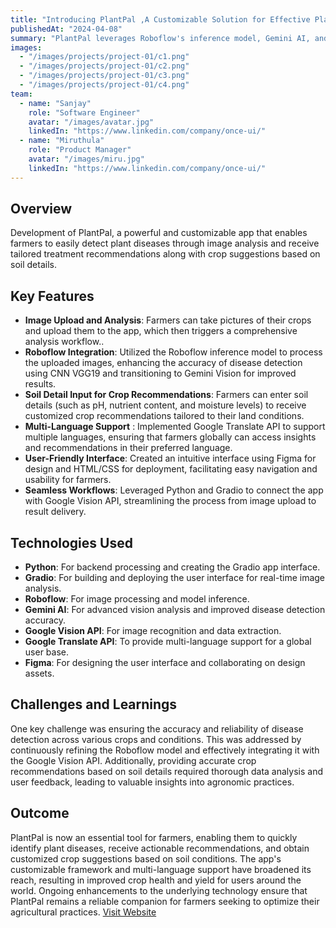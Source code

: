 ```yaml
---
title: "Introducing PlantPal ,A Customizable Solution for Effective Plant Disease Detection and Treatment"
publishedAt: "2024-04-08"
summary: "PlantPal leverages Roboflow's inference model, Gemini AI, and Python Gradio, along with Google Translation API, to create a powerful, customizable app for detecting plant diseases and providing tailored treatment recommendations."
images:
  - "/images/projects/project-01/c1.png"
  - "/images/projects/project-01/c2.png"
  - "/images/projects/project-01/c3.png"
  - "/images/projects/project-01/c4.png"
team:
  - name: "Sanjay"
    role: "Software Engineer"
    avatar: "/images/avatar.jpg"
    linkedIn: "https://www.linkedin.com/company/once-ui/"
  - name: "Miruthula"
    role: "Product Manager"
    avatar: "/images/miru.jpg"
    linkedIn: "https://www.linkedin.com/company/once-ui/"
---
```


## Overview

Development of PlantPal, a powerful and customizable app that enables farmers to easily detect plant diseases through image analysis and receive tailored treatment recommendations along with crop suggestions based on soil details.

## Key Features

- **Image Upload and Analysis**: Farmers can take pictures of their crops and upload them to the app, which then triggers a comprehensive analysis workflow..
- **Roboflow Integration**: Utilized the Roboflow inference model to process the uploaded images, enhancing the accuracy of disease detection using CNN VGG19 and transitioning to Gemini Vision for improved results.
- **Soil Detail Input for Crop Recommendations**: Farmers can enter soil details (such as pH, nutrient content, and moisture levels) to receive customized crop recommendations tailored to their land conditions.
- **Multi-Language Support** : Implemented Google Translate API to support multiple languages, ensuring that farmers globally can access insights and recommendations in their preferred language.
- **User-Friendly Interface**: Created an intuitive interface using Figma for design and HTML/CSS for deployment, facilitating easy navigation and usability for farmers.
- **Seamless Workflows**: Leveraged Python and Gradio to connect the app with Google Vision API, streamlining the process from image upload to result delivery.

## Technologies Used

- **Python**: For backend processing and creating the Gradio app interface.
- **Gradio**: For building and deploying the user interface for real-time image analysis.
- **Roboflow**: For image processing and model inference.
- **Gemini AI**: For advanced vision analysis and improved disease detection accuracy.
- **Google Vision API**: For image recognition and data extraction.
- **Google Translate API**: To provide multi-language support for a global user base.
- **Figma**: For designing the user interface and collaborating on design assets.

## Challenges and Learnings

One key challenge was ensuring the accuracy and reliability of disease detection across various crops and conditions. This was addressed by continuously refining the Roboflow model and effectively integrating it with the Google Vision API. Additionally, providing accurate crop recommendations based on soil details required thorough data analysis and user feedback, leading to valuable insights into agronomic practices.

## Outcome

PlantPal is now an essential tool for farmers, enabling them to quickly identify plant diseases, receive actionable recommendations, and obtain customized crop suggestions based on soil conditions. The app's customizable framework and multi-language support have broadened its reach, resulting in improved crop health and yield for users around the world. Ongoing enhancements to the underlying technology ensure that PlantPal remains a reliable companion for farmers seeking to optimize their agricultural practices.
[Visit Website](https://plant-pal-two.vercel.app/)




